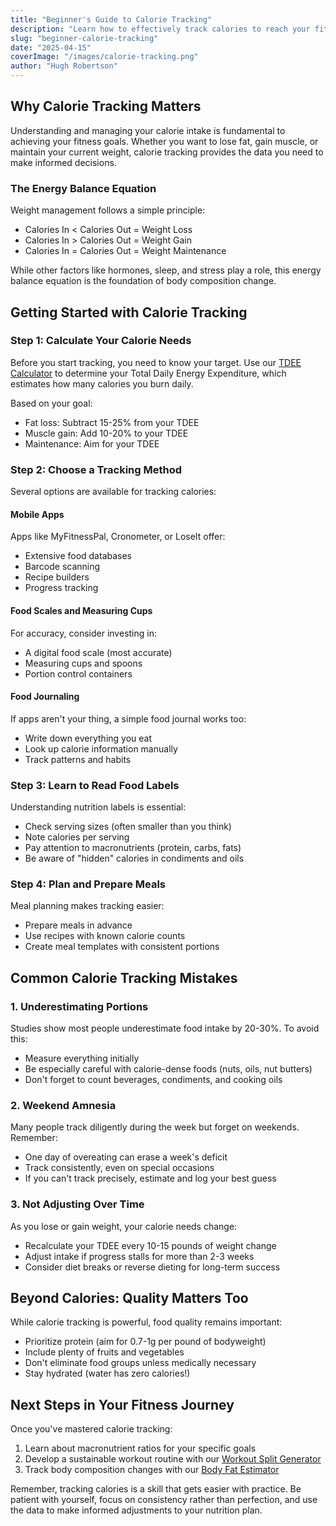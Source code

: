 ```yaml
---
title: "Beginner's Guide to Calorie Tracking"
description: "Learn how to effectively track calories to reach your fitness goals, whether you want to lose fat, gain muscle, or maintain weight."
slug: "beginner-calorie-tracking"
date: "2025-04-15"
coverImage: "/images/calorie-tracking.png"
author: "Hugh Robertson"
---
```


## Why Calorie Tracking Matters

Understanding and managing your calorie intake is fundamental to achieving your fitness goals. Whether you want to lose fat, gain muscle, or maintain your current weight, calorie tracking provides the data you need to make informed decisions.

### The Energy Balance Equation

Weight management follows a simple principle:
- Calories In < Calories Out = Weight Loss
- Calories In > Calories Out = Weight Gain
- Calories In = Calories Out = Weight Maintenance

While other factors like hormones, sleep, and stress play a role, this energy balance equation is the foundation of body composition change.

## Getting Started with Calorie Tracking

### Step 1: Calculate Your Calorie Needs

Before you start tracking, you need to know your target. Use our [TDEE Calculator](/tools/tdee) to determine your Total Daily Energy Expenditure, which estimates how many calories you burn daily.

Based on your goal:
- Fat loss: Subtract 15-25% from your TDEE
- Muscle gain: Add 10-20% to your TDEE
- Maintenance: Aim for your TDEE

### Step 2: Choose a Tracking Method

Several options are available for tracking calories:

#### Mobile Apps
Apps like MyFitnessPal, Cronometer, or LoseIt offer:
- Extensive food databases
- Barcode scanning
- Recipe builders
- Progress tracking

#### Food Scales and Measuring Cups
For accuracy, consider investing in:
- A digital food scale (most accurate)
- Measuring cups and spoons
- Portion control containers

#### Food Journaling
If apps aren't your thing, a simple food journal works too:
- Write down everything you eat
- Look up calorie information manually
- Track patterns and habits

### Step 3: Learn to Read Food Labels

Understanding nutrition labels is essential:
- Check serving sizes (often smaller than you think)
- Note calories per serving
- Pay attention to macronutrients (protein, carbs, fats)
- Be aware of "hidden" calories in condiments and oils

### Step 4: Plan and Prepare Meals

Meal planning makes tracking easier:
- Prepare meals in advance
- Use recipes with known calorie counts
- Create meal templates with consistent portions

## Common Calorie Tracking Mistakes

### 1. Underestimating Portions

Studies show most people underestimate food intake by 20-30%. To avoid this:
- Measure everything initially
- Be especially careful with calorie-dense foods (nuts, oils, nut butters)
- Don't forget to count beverages, condiments, and cooking oils

### 2. Weekend Amnesia

Many people track diligently during the week but forget on weekends. Remember:
- One day of overeating can erase a week's deficit
- Track consistently, even on special occasions
- If you can't track precisely, estimate and log your best guess

### 3. Not Adjusting Over Time

As you lose or gain weight, your calorie needs change:
- Recalculate your TDEE every 10-15 pounds of weight change
- Adjust intake if progress stalls for more than 2-3 weeks
- Consider diet breaks or reverse dieting for long-term success

## Beyond Calories: Quality Matters Too

While calorie tracking is powerful, food quality remains important:
- Prioritize protein (aim for 0.7-1g per pound of bodyweight)
- Include plenty of fruits and vegetables
- Don't eliminate food groups unless medically necessary
- Stay hydrated (water has zero calories!)

## Next Steps in Your Fitness Journey

Once you've mastered calorie tracking:
1. Learn about macronutrient ratios for your specific goals
2. Develop a sustainable workout routine with our [Workout Split Generator](/tools/workout-split)
3. Track body composition changes with our [Body Fat Estimator](/tools/bodyfat)

Remember, tracking calories is a skill that gets easier with practice. Be patient with yourself, focus on consistency rather than perfection, and use the data to make informed adjustments to your nutrition plan.
